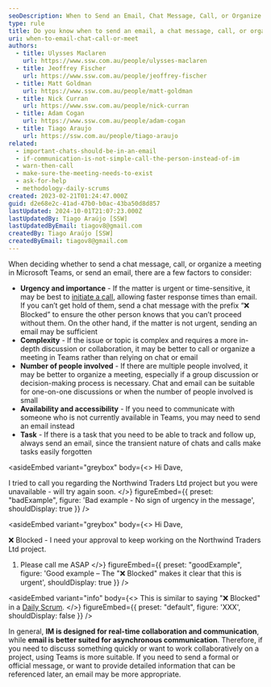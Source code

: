 ```yaml
---
seoDescription: When to Send an Email, Chat Message, Call, or Organize a Meeting - Learn how to choose the right communication method for Microsoft Teams and email, considering factors like urgency, complexity, number of people involved, availability, and task requirements.
type: rule
title: Do you know when to send an email, a chat message, call, or organize a meeting?
uri: when-to-email-chat-call-or-meet
authors:
  - title: Ulysses Maclaren
    url: https://www.ssw.com.au/people/ulysses-maclaren
  - title: Jeoffrey Fischer
    url: https://www.ssw.com.au/people/jeoffrey-fischer
  - title: Matt Goldman
    url: https://www.ssw.com.au/people/matt-goldman
  - title: Nick Curran
    url: https://www.ssw.com.au/people/nick-curran
  - title: Adam Cogan
    url: https://www.ssw.com.au/people/adam-cogan
  - title: Tiago Araujo
    url: https://ssw.com.au/people/tiago-araujo
related:
  - important-chats-should-be-in-an-email
  - if-communication-is-not-simple-call-the-person-instead-of-im
  - warn-then-call
  - make-sure-the-meeting-needs-to-exist
  - ask-for-help
  - methodology-daily-scrums
created: 2023-02-21T01:24:47.000Z
guid: d2e68e2c-41ad-47b0-b0ac-43ba50d8d857
lastUpdated: 2024-10-01T21:07:23.000Z
lastUpdatedBy: Tiago Araújo [SSW]
lastUpdatedByEmail: tiagov8@gmail.com
createdBy: Tiago Araújo [SSW]
createdByEmail: tiagov8@gmail.com
---
```


When deciding whether to send a chat message, call, or organize a meeting in Microsoft Teams, or send an email, there are a few factors to consider:
* **Urgency and importance** - If the matter is urgent or time-sensitive, it may be best to [initiate a call](/warn-then-call), allowing faster response times than email. If you can’t get hold of them, send a chat message with the prefix “❌ Blocked” to ensure the other person knows that you can’t proceed without them. On the other hand, if the matter is not urgent, sending an email may be sufficient
* **Complexity** - If the issue or topic is complex and requires a more in-depth discussion or collaboration, it may be better to call or organize a meeting in Teams rather than relying on chat or email
* **Number of people involved** - If there are multiple people involved, it may be better to organize a meeting, especially if a group discussion or decision-making process is necessary. Chat and email can be suitable for one-on-one discussions or when the number of people involved is small
* **Availability and accessibility** - If you need to communicate with someone who is not currently available in Teams, you may need to send an email instead
* **Task** - If there is a task that you need to be able to track and follow up, always send an email, since the transient nature of chats and calls make tasks easily forgotten

<asideEmbed
  variant="greybox"
  body={<>
    Hi Dave,

I tried to call you regarding the Northwind Traders Ltd project but you were unavailable - will try again soon.
  </>}
  figureEmbed={{
    preset: "badExample",
    figure: 'Bad example - No sign of urgency in the message',
    shouldDisplay: true
  }}
/>

<asideEmbed
  variant="greybox"
  body={<>
    Hi Dave,

❌ Blocked - I need your approval to keep working on the Northwind Traders Ltd project.

1. Please call me ASAP
  </>}
  figureEmbed={{
    preset: "goodExample",
    figure: 'Good example – The "❌ Blocked" makes it clear that this is urgent',
    shouldDisplay: true
  }}
/>

<asideEmbed
  variant="info"
  body={<>
    This is similar to saying "❌ Blocked" in a [Daily Scrum](/methodology-daily-scrums).
  </>}
  figureEmbed={{
    preset: "default",
    figure: 'XXX',
    shouldDisplay: false
  }}
/>

In general, **IM is designed for real-time collaboration and communication**, while **email is better suited for asynchronous communication**.
Therefore, if you need to discuss something quickly or want to work collaboratively on a project, using Teams is more suitable.
If you need to send a formal or official message, or want to provide detailed information that can be referenced later, an email may be more appropriate.
